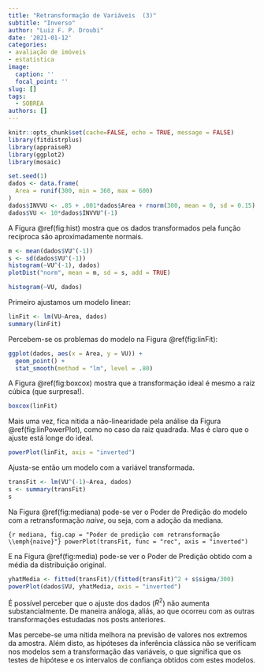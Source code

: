 ```yaml
---
title: "Retransformação de Variáveis  (3)"
subtitle: "Inverso"
author: "Luiz F. P. Droubi"
date: '2021-01-12'
categories:
- avaliação de imóveis
- estatistica
image:
  caption: ''
  focal_point: ''
slug: []
tags: 
  - SOBREA
authors: []
---
```


```r
knitr::opts_chunk$set(cache=FALSE, echo = TRUE, message = FALSE)
library(fitdistrplus)
library(appraiseR)
library(ggplot2)
library(mosaic)
```



```r
set.seed(1)
dados <- data.frame(
  Area = runif(300, min = 360, max = 600)
)
dados$INVVU <- .85 + .001*dados$Area + rnorm(300, mean = 0, sd = 0.15)
dados$VU <- 10*dados$INVVU^(-1)
```

A Figura \@ref(fig:hist) mostra que os dados transformados pela função
recíproca são aproximadamente normais.

```r
m <- mean(dados$VU^(-1))
s <- sd(dados$VU^(-1))
histogram(~VU^(-1), dados)
plotDist("norm", mean = m, sd = s, add = TRUE)
```

```r
histogram(~VU, dados)
```


Primeiro ajustamos um modelo linear:

```r
linFit <- lm(VU~Area, dados)
summary(linFit)
```

Percebem-se os problemas do modelo na Figura \@ref(fig:linFit):

```r
ggplot(dados, aes(x = Area, y = VU)) + 
  geom_point() +
  stat_smooth(method = "lm", level = .80)
```

A Figura \@ref(fig:boxcox) mostra que a transformação ideal é mesmo a raiz 
cúbica (que surpresa!).

```r
boxcox(linFit)
```

Mais uma vez, fica nítida a não-linearidade pela análise da Figura
\@ref(fig:linPowerPlot), como no caso da raiz quadrada. Mas é claro que o ajuste
está longe do ideal.

```r
powerPlot(linFit, axis = "inverted")
```

Ajusta-se então um modelo com a variável transformada.

```r
transFit <- lm(VU^(-1)~Area, dados)
s <- summary(transFit)
s
```

Na Figura \@ref(fig:mediana) pode-se ver o Poder de Predição do modelo com a 
retransformação *naive*, ou seja, com a adoção da mediana.

```{r mediana, fig.cap = "Poder de predição com retransformação \\emph{naive}"}
powerPlot(transFit, func = "rec", axis = "inverted")
```

E na Figura \@ref(fig:media) pode-se ver o Poder de Predição obtido com a média
da distribuição original.

```r
yhatMedia <- fitted(transFit)/(fitted(transFit)^2 + s$sigma/300)
powerPlot(dados$VU, yhatMedia, axis = "inverted")
```

É possível perceber que o ajuste dos dados ($R^2$) não aumenta substancialmente.
De maneira análoga, aliás, ao que ocorreu com as outras transformações estudadas
nos posts anteriores.

Mas percebe-se uma nítida melhora na previsão de valores nos extremos da
amostra. Além disto, as hipóteses da inferência clássica não se verificam nos
modelos sem a transformação das variáveis, o que significa que os testes de 
hipótese e os intervalos de confiança obtidos com estes modelos.
